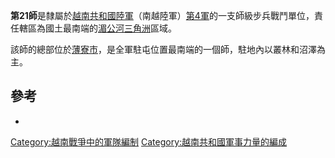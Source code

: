 {{Infobox military unit
| unit_name = 第21師
| image = ARVN 21st Infantry Division SSI.svg
| caption =
| dates = 1955-1975
| country = {{Flag|South Vietnam}}
| allegiance =
| branch = {{flagicon image|Flag of the Republic of Vietnam Military Forces.svg}} [[越南共和國軍|越南共和國軍]]
| type = [[師_(軍隊)|師]]
| role = [[步兵|步兵]]
| size = 
| command_structure =[[越南共和國第4軍|第4軍]]
| garrison =[[薄寮市|薄寮市]]
| garrison_label =
| nickname =西部閃電（Sấm sét Miền Tây）
| patron =
| motto =
| colors =
| colors_label =
| march =
| mascot =
| equipment =
| equipment_label =
| battles =[[越南戰爭|越南戰爭]]
| anniversaries =
| decorations =
| battle_honours =
| battle_honours_label =
| disbanded =
| flying_hours =
| website =
<!-- Commanders -->
| commander1 =
| commander1_label =
| commander2 =
| commander2_label =
| commander3 =
| commander3_label =
| commander4 =
| commander4_label =
| notable_commanders =[[陳善謙|陳善謙]]<br>{{link-vi|阮文明|Nguyễn Văn Minh}}<br>[[鄧文光|鄧文光]]<br>{{link-vi|阮永儀|Nguyễn Vĩnh Nghi}}<br>[[黎文興|黎文興]]<br>{{link-vi|麥文長|Mạch Văn Trường}}
<!-- Insignia -->
| identification_symbol =
| identification_symbol_label = Distinctive unit insignia
| identification_symbol_2 =
| identification_symbol_2_label = 
}}
'''第21師'''是隸屬於[[越南共和國陸軍|越南共和國陸軍]]（南越陸軍）[[越南共和國第4軍|第4軍]]的一支師級步兵戰鬥單位，責任轄區為國土最南端的[[湄公河三角洲|湄公河三角洲]]區域。

該師的總部位於[[薄寮市|薄寮市]]，是全軍駐屯位置最南端的一個師，駐地內以叢林和沼澤為主。

== 參考 ==
{{reflist}}
*{{cite book|title=Encyclopedia of the Vietnam War| first= Spencer C. |last=Tucker |year=2000 |publisher=[[ABC-CLIO|ABC-CLIO]]| isbn=1-57607-040-9 |location=Santa Barbara, California |pages=526–533}}

{{越南共和國軍}}

[[Category:越南戰爭中的軍隊編制|Category:越南戰爭中的軍隊編制]]
[[Category:越南共和國軍事力量的編成|Category:越南共和國軍事力量的編成]]